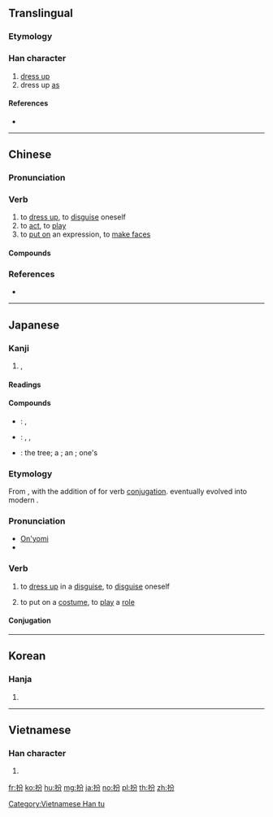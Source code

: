 ==Translingual==

===Etymology===
{{Han compound|扌|分|c1=s|c2=p|ls=psc}}

===Han character===
{{Han char|rn=64|rad=手|as=04|sn=7|four=58027|canj=QCSH|ids=⿰扌分}}

# [[dress up]]
# dress up [[as]]

====References====
* {{Han ref|kx=0418.200|dkj=11829|dj=0765.170|hdz=31840.080|uh=626E|ud=25198|bh=A7EA|bd=42986}}

----

==Chinese==
{{zh-forms}}

===Pronunciation===
{{zh-pron
|m=bàn
|c=baan3,baan6
|mn=pān
|mc=y
|oc=y
|ma=
|cat=v
}}

===Verb===
{{zh-verb}}

# to [[dress up]], to [[disguise]] oneself
# to [[act]], to [[play]]
# to [[put on]] an expression, to [[make faces]]

====Compounds====
{{zh-der|扮嘢|假扮|刷扮|喬裝打扮|女扮男裝|女扮男身|妝扮|小打扮兒|打扮|扮家家酒|扮戲|扮故事|扮演|扮白臉|扮相|扮裝|扮鬼臉|改扮|整扮|猴子扮戲|男扮女裝|裝扮|雌牙扮齒}}

===References===
* {{R:cedict}}

----

==Japanese==

===Kanji===
{{ja-kanji|grade=|rs=手04}}

# {{l|en|dress up|dress-up}}, {{l|en|disguise}}

====Readings====
{{ja-readings
|goon=(''rare'') [[へん]] (hen)
|kanon=(''rare'') [[はん]] (han)
|on=[[ふん]] (fun)
|kun=(''rare'') [[よそおう|よそお.う]] ({{l|ja|扮う}}, yosoo.u)
}}

====Compounds====
{{der-top|Compounds}}
* {{ja-r|扮飾|ふんしょく}}: {{l|en|makeup}}, {{l|en|put on|putting on}} {{l|en|cosmetics}}
* {{ja-r|扮装|ふんそう}}: {{l|en|makeup}}, {{l|en|disguise}}, {{l|en|costume}}
* {{ja-r|扮楡|ふんゆ}}: the {{l|en|elm}} tree; a {{l|en|shrine}}; an {{l|en|imperial}} {{l|en|palace}}; one's {{l|en|hometown}}
{{der-bottom}}

===Etymology===
From {{etyl|ltc|ja|sort=ふん}}, with the addition of {{etyl|ojp|ja|sort=ふん}} {{m|ja|す|tr=su}} for verb [[conjugation]]. {{m|ja|す|tr=su}} eventually evolved into modern {{cog|ja|する|tr=suru}}.

===Pronunciation===
* [[音読み|On'yomi]]
* {{IPA|lang=ja|[ɸɯ̃ᵝɴ]}}

===Verb===
{{ja-verb-suru|ふん|trans=intransitive}}

# to [[dress up]] in a [[disguise]], to [[disguise]] oneself
#: {{ja-usex|老人に'''扮'''して警察を逃げた。|ろうじん に '''ふん'''して けいさつ を にげた。|He '''dressed up''' as / '''disguised himself''' as an old man and escaped from the police.}}
# to put on a [[costume]], to [[play]] a [[role]]
#: {{ja-usex|去年ハムレットに'''扮'''しました。|きょねん ハムレット に '''ふん'''しました。|Last year I '''played''' / '''took the role of''' Hamlet.}}

====Conjugation====
{{ja-suru|ふん}}

----

==Korean==

===Hanja===
{{ko-hanja|hangeul=[[분]], [[반]]|eumhun=|rv=bun, ban|mr=pun, pan|y=pun, pan}}

# {{defn|lang=ko|sort=手04}}

----

==Vietnamese==

===Han character===
{{vi-readings|rs=手04|hanviet=[[phẫn]]}}

# {{defn|lang=vi|sort=手04}}

[[Category:Vietnamese Han tu]]

[[fr:扮]]
[[ko:扮]]
[[hu:扮]]
[[mg:扮]]
[[ja:扮]]
[[no:扮]]
[[pl:扮]]
[[th:扮]]
[[zh:扮]]